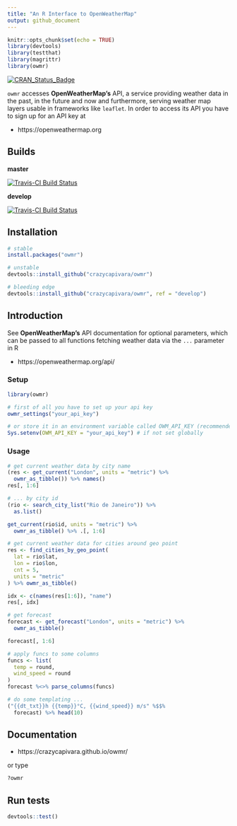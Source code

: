 ```yaml
---
title: "An R Interface to OpenWeatherMap"
output: github_document
---
```


```r
knitr::opts_chunk$set(echo = TRUE)
library(devtools)
library(testthat)
library(magrittr)
library(owmr)
```

[![CRAN_Status_Badge](https://www.r-pkg.org/badges/version/owmr)](https://cran.r-project.org/package=owmr)

`owmr` accesses __OpenWeatherMap's__ API, a service providing weather data in the past, in the future and now and furthermore, serving weather map layers usable in frameworks like `leaflet`. In order to access its API you have to sign up for an API key at

* https://openweathermap.org

## Builds

__master__

[![Travis-CI Build Status](https://travis-ci.org/crazycapivara/owmr.svg?branch=master)](https://travis-ci.org/crazycapivara/owmr)

__develop__

[![Travis-CI Build Status](https://travis-ci.org/crazycapivara/owmr.svg?branch=develop)](https://travis-ci.org/crazycapivara/owmr)

## Installation

```r
# stable
install.packages("owmr")

# unstable
devtools::install_github("crazycapivara/owmr")

# bleeding edge
devtools::install_github("crazycapivara/owmr", ref = "develop")
```

## Introduction

See __OpenWeatherMap's__ API documentation for optional parameters, which can be passed to all functions fetching weather data via the `...` parameter in R

* https://openweathermap.org/api/

### Setup

```r
library(owmr)

# first of all you have to set up your api key
owmr_settings("your_api_key")

# or store it in an environment variable called OWM_API_KEY (recommended)
Sys.setenv(OWM_API_KEY = "your_api_key") # if not set globally
```

### Usage

```r
# get current weather data by city name
(res <- get_current("London", units = "metric") %>%
  owmr_as_tibble()) %>% names()
res[, 1:6]

# ... by city id
(rio <- search_city_list("Rio de Janeiro")) %>%
  as.list()

get_current(rio$id, units = "metric") %>%
  owmr_as_tibble() %>% .[, 1:6]

# get current weather data for cities around geo point
res <- find_cities_by_geo_point(
  lat = rio$lat,
  lon = rio$lon,
  cnt = 5,
  units = "metric"
) %>% owmr_as_tibble()

idx <- c(names(res[1:6]), "name")
res[, idx]

# get forecast
forecast <- get_forecast("London", units = "metric") %>%
  owmr_as_tibble()

forecast[, 1:6]

# apply funcs to some columns
funcs <- list(
  temp = round,
  wind_speed = round
)
forecast %<>% parse_columns(funcs)

# do some templating ...
("{{dt_txt}}h {{temp}}°C, {{wind_speed}} m/s" %$$%
  forecast) %>% head(10)
```

## Documentation

* https://crazycapivara.github.io/owmr/

or type

```r
?owmr
```

## Run tests
```r
devtools::test()
```
